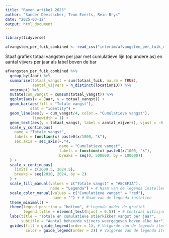 ```yaml
---
title: "Ravon artikel 2025"
author: "Sander Devisscher, Teun Everts, Rein Brys"
date: "2025-03-12"
output: html_document
---
```


```r
library(tidyverse)
```

```r
afvangsten_per_fuik_combined <- read_csv("interim/afvangsten_per_fuik_combined.csv")
```

Staaf grafiek totaal vangsten per jaar
met cumulatieve lijn (op andere as)
en aantal vijvers per jaar als label boven de bar
```r
afvangsten_per_fuik_combined %>%
  group_by(Jaar) %>%
  summarise(totaal_vangst = sum(totaal_fuik, na.rm = TRUE),
            aantal_vijvers = n_distinct(locationID)) %>%
  ungroup() %>% 
  mutate(cum_vangst = cumsum(totaal_vangst)) %>% 
  ggplot(aes(x = Jaar, y = totaal_vangst)) +
  geom_bar(aes(fill = "Totale vangst"), 
           stat = "identity") +
  geom_line(aes(y = cum_vangst/4, color = "Cumulatieve vangst"),
            linewidth = 1) +
  geom_text(aes(y = totaal_vangst, label = aantal_vijvers), vjust = -0.5)  +
  scale_y_continuous(
    name = "Totale vangst",
    labels = function(x) paste0(x/1000, "k"),
    sec.axis = sec_axis(~.*4, 
                        name = "Cumulatieve vangst", 
                        labels = function(x) paste0(x/1000, "k"),
                        breaks = seq(0, 500000, by = 100000))
  ) +
  scale_x_continuous(
    limits = c(2009.5, 2024.5),
    breaks = seq(2010, 2024, by = 2)
  ) +
  scale_fill_manual(values = c("Totale vangst" = "#8C8F3A"), 
                    name = "Legenda") + # Naam van de legenda instellen
  scale_color_manual(values = c("Cumulatieve vangst" = "red"),
                     name = "") + # Naam van de legenda instellen
  theme_minimal() +
  theme(legend.position = "bottom", # Legenda onder de grafiek
        legend.title = element_text(hjust = 0.5)) + # Centraal uitlijnen van de legendatitel
  labs(title = "Totale en cumulatieve stierkikker vangst per jaar",
       subtitle = "Aantal beheerde vijvers weergegeven boven elke bar") +
  guides(fill = guide_legend(order = 1), # Volgorde van de legenda items
         color = guide_legend(order = 2)) # Volgorde van de legenda items
```

